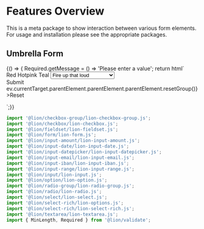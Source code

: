 
<Meta title="Forms/Features Overview" />

# Features Overview

This is a meta package to show interaction between various form elements.
For usage and installation please see the appropriate packages.

## Umbrella Form

<Preview>
  <Story name="Example">
    {() => {
      Required.getMessage = () => 'Please enter a value';
      return html`
      <lion-form>
        <form>
          <lion-fieldset name="full_name">
            <lion-input
              name="first_name"
              label="First Name"
              .validators="${[new Required()]}"
            ></lion-input>
            <lion-input
              name="last_name"
              label="Last Name"
              .validators="${[new Required()]}"
            ></lion-input>
          </lion-fieldset>
          <lion-input-date
            name="date"
            label="Date of application"
            .modelValue="${new Date('2000-12-12')}"
            .validators="${[new Required()]}"
          ></lion-input-date>
          <lion-input-datepicker
            name="datepicker"
            label="Date to be picked"
            .modelValue="${new Date('2020-12-12')}"
            .validators="${[new Required()]}"
          ></lion-input-datepicker>
          <lion-textarea
            name="bio"
            label="Biography"
            .validators="${[new Required(), new MinLength(10)]}"
            help-text="Please enter at least 10 characters"
          ></lion-textarea>
          <lion-input-amount name="money" label="Money"></lion-input-amount>
          <lion-input-iban name="iban" label="Iban"></lion-input-iban>
          <lion-input-email name="email" label="Email"></lion-input-email>
          <lion-checkbox-group
            label="What do you like?"
            name="checkers"
            .validators="${[new Required()]}"
          >
            <lion-checkbox .choiceValue=${'foo'} label="I like foo"></lion-checkbox>
            <lion-checkbox .choiceValue=${'bar'} label="I like bar"></lion-checkbox>
            <lion-checkbox .choiceValue=${'baz'} label="I like baz"></lion-checkbox>
          </lion-checkbox-group>
          <lion-radio-group
            name="dinosaurs"
            label="Favorite dinosaur"
            .validators="${[new Required()]}"
          >
            <lion-radio .choiceValue=${'allosaurus'} label="allosaurus"></lion-radio>
            <lion-radio .choiceValue=${'brontosaurus'} label="brontosaurus"></lion-radio>
            <lion-radio .choiceValue=${'diplodocus'} label="diplodocus"></lion-radio>
          </lion-radio-group>
          <lion-select-rich name="favoriteColor" label="Favorite color">
            <lion-options slot="input">
              <lion-option .choiceValue=${'red'}>Red</lion-option>
              <lion-option .choiceValue=${'hotpink'} checked>Hotpink</lion-option>
              <lion-option .choiceValue=${'teal'}>Teal</lion-option>
            </lion-options>
          </lion-select-rich>
          <lion-select
            label="Lyrics"
            name="lyrics"
            .validators="${[new Required()]}"
          >
            <select slot="input">
              <option value="1">Fire up that loud</option>
              <option value="2">Another round of shots...</option>
              <option value="3">Drop down for what?</option>
            </select>
          </lion-select>
          <lion-input-range
            name="range"
            min="1"
            max="5"
            .modelValue="${2.3}"
            unit="%"
            step="0.1"
            label="Input range"
          ></lion-input-range>
          <lion-checkbox-group .mulipleChoice="${false}" name="terms" .validators="${[new Required()]}">
            <lion-checkbox
              label="I blindly accept all terms and conditions"
            ></lion-checkbox>
          </lion-checkbox-group>
          <lion-textarea name="comments" label="Comments"></lion-textarea>
          <div class="buttons">
            <lion-button raised>Submit</lion-button>
            <lion-button
              type="button"
              raised
              @click=${ev => ev.currentTarget.parentElement.parentElement.parentElement.resetGroup()}
              >Reset</lion-button
            >
          </div>
        </form>
      </lion-form>
    `;}}
  </Story>
</Preview>

```js
import '@lion/checkbox-group/lion-checkbox-group.js';
import '@lion/checkbox/lion-checkbox.js';
import '@lion/fieldset/lion-fieldset.js';
import '@lion/form/lion-form.js';
import '@lion/input-amount/lion-input-amount.js';
import '@lion/input-date/lion-input-date.js';
import '@lion/input-datepicker/lion-input-datepicker.js';
import '@lion/input-email/lion-input-email.js';
import '@lion/input-iban/lion-input-iban.js';
import '@lion/input-range/lion-input-range.js';
import '@lion/input/lion-input.js';
import '@lion/option/lion-option.js';
import '@lion/radio-group/lion-radio-group.js';
import '@lion/radio/lion-radio.js';
import '@lion/select/lion-select.js';
import '@lion/select-rich/lion-options.js';
import '@lion/select-rich/lion-select-rich.js';
import '@lion/textarea/lion-textarea.js';
import { MinLength, Required } from '@lion/validate';
```
